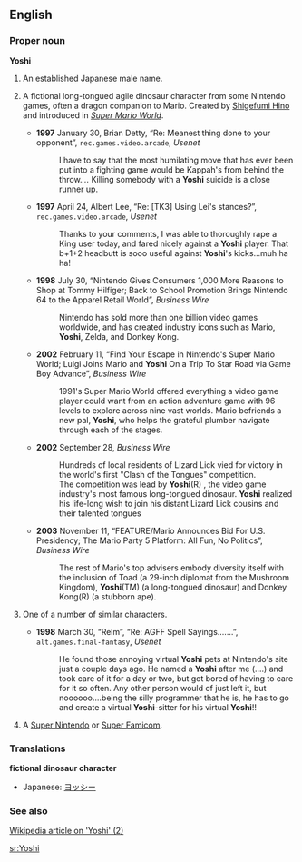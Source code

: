 ==English==

===Proper noun===
'''Yoshi'''

# An established Japanese male name.
# {{informal}} A fictional long-tongued agile dinosaur character from some Nintendo games, often a dragon companion to Mario. Created by [[w:Shigefumi Hino|Shigefumi Hino]] and introduced in ''[[w:Super Mario World|Super Mario World]]''.
#*'''1997''' January 30, Brian Detty, “Re: Meanest thing done to your opponent”, <tt>rec.games.video.arcade</tt>, ''Usenet''
#*: I have to say that the most humilating move that has ever been put into a fighting game would be Kappah's from behind the throw.''...'' Killing somebody with a '''Yoshi''' suicide is a close runner up.
#*'''1997''' April 24, Albert Lee, “Re: [TK3] Using Lei's stances?”, <tt>rec.games.video.arcade</tt>, ''Usenet''
#*: Thanks to your comments, I was able to thoroughly rape a King user today, and fared nicely against a '''Yoshi''' player.  That b+1+2 headbutt is sooo useful against '''Yoshi'''<nowiki>'</nowiki>s kicks...muh ha ha!
#*'''1998''' July 30, “Nintendo Gives Consumers 1,000 More Reasons to Shop at Tommy Hilfiger; Back to School Promotion Brings Nintendo 64 to the Apparel Retail World”, ''Business Wire''
#*: Nintendo has sold more than one billion video games worldwide, and has created industry icons such as Mario, '''Yoshi''', Zelda, and Donkey Kong.
#*'''2002''' February 11, “Find Your Escape in Nintendo's Super Mario World; Luigi Joins Mario and '''Yoshi''' On a Trip To Star Road via Game Boy Advance”, ''Business Wire''
#*: <!--...-->1991's Super Mario World offered everything a video game player could want from an action adventure game with 96 levels to explore across nine vast worlds. Mario befriends a new pal, '''Yoshi''', who helps the grateful plumber navigate through each of the stages.
#*'''2002''' September 28, ''Business Wire''
#*: Hundreds of local residents of Lizard Lick vied for victory in the world's first "Clash of the Tongues" competition.
#*: The competition was lead by '''Yoshi'''(R)<!--sic-->, the video game industry's most famous long-tongued dinosaur. '''Yoshi''' realized his life-long wish to join his distant Lizard Lick cousins and their talented tongues
#*'''2003''' November 11, “FEATURE/Mario Announces Bid For U.S. Presidency; The Mario Party 5 Platform: All Fun, No Politics”, ''Business Wire''
#*: The rest of Mario's top advisers embody diversity itself with the inclusion of Toad (a 29-inch diplomat from the Mushroom Kingdom), '''Yoshi'''(TM) (a long-tongued dinosaur) and Donkey Kong(R) (a stubborn ape).
# {{context|countable|informal}} One of a number of similar characters.
#*'''1998''' March 30, “Relm”, “Re: AGFF Spell Sayings.......”, <tt>alt.games.final-fantasy</tt>, ''Usenet''
#*: He found those annoying virtual '''Yoshi''' pets at Nintendo's site just a couple days ago. He named a '''Yoshi''' after me (....) and took care of it for a day or two, but got bored of having to care for it so often.  Any other person would of just left it, but noooooo....being the silly programmer that he is, he has to go and create a virtual '''Yoshi'''-sitter for his virtual '''Yoshi'''!!
# {{rfv-sense}} {{slang}} A [[Super Nintendo]] or [[Super Famicom]].

===Translations===
{{rfc-level|Translations at L3+ (AutoFormat would have corrected level of Translations)}}
'''fictional dinosaur character'''
*Japanese: [[ヨッシー]]

===See also===

[http://en.wikipedia.org/wiki/Yoshi Wikipedia article on 'Yoshi' (2)]

[[sr:Yoshi]]